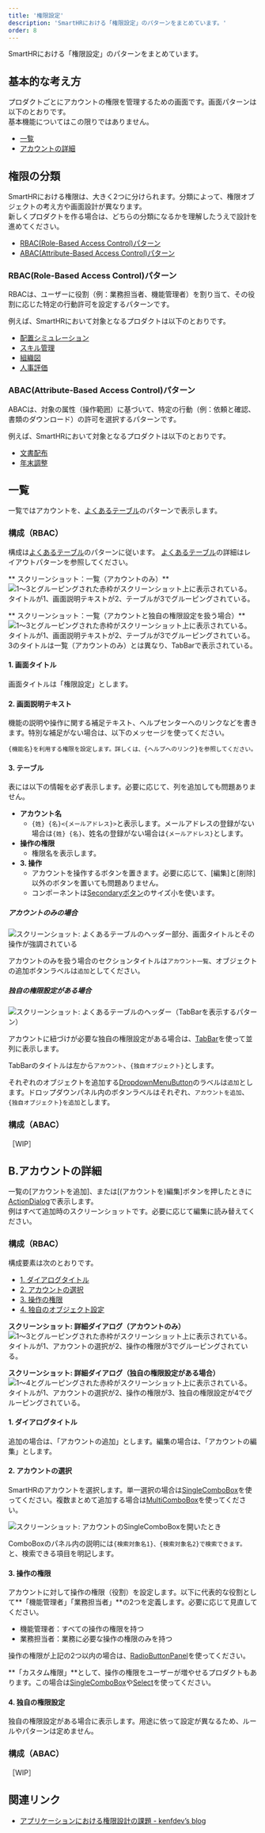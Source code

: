 ```yaml
---
title: '権限設定'
description: 'SmartHRにおける「権限設定」のパターンをまとめています。'
order: 8
---
```


SmartHRにおける「権限設定」のパターンをまとめています。

## 基本的な考え方

プロダクトごとにアカウントの権限を管理するための画面です。画面パターンは以下のとおりです。  
基本機能についてはこの限りではありません。

- [一覧](#h2-2)
- [アカウントの詳細](#h2-3)

## 権限の分類

SmartHRにおける権限は、大きく2つに分けられます。分類によって、権限オブジェクトの考え方や画面設計が異なります。  
新しくプロダクトを作る場合は、どちらの分類になるかを理解したうえで設計を進めてください。

- [RBAC(Role-Based Access Control)パターン](#h3-0)
- [ABAC(Attribute-Based Access Control)パターン](#h3-1)

### RBAC(Role-Based Access Control)パターン

RBACは、ユーザーに役割（例：業務担当者、機能管理者）を割り当て、その役割に応じた特定の行動許可を設定するパターンです。

例えば、SmartHRにおいて対象となるプロダクトは以下のとおりです。

- [配置シミュレーション](https://smarthr.jp/function/simulation/)
- [スキル管理](https://smarthr.jp/function/skill/)
- [組織図](https://smarthr.jp/function/organization/)
- [人事評価](https://smarthr.jp/function/evaluation/)

### ABAC(Attribute-Based Access Control)パターン

ABACは、対象の属性（操作範囲）に基づいて、特定の行動（例：依頼と確認、書類のダウンロード）の許可を選択するパターンです。

例えば、SmartHRにおいて対象となるプロダクトは以下のとおりです。

- [文書配布](https://smarthr.jp/function/distribution/)
- [年末調整](https://smarthr.jp/function/nc/)

## 一覧

一覧ではアカウントを、[よくあるテーブル](/products/design-patterns/smarthr-table/)のパターンで表示します。

### 構成（RBAC）

構成は[よくあるテーブル](/products/design-patterns/smarthr-table/)のパターンに従います。
[よくあるテーブル](/products/design-patterns/smarthr-table/)の詳細はレイアウトパターンを参照してください。

** スクリーンショット：一覧（アカウントのみ）**
![1〜3とグルーピングされた赤枠がスクリーンショット上に表示されている。タイトルが1、画面説明テキストが2、テーブルが3でグルーピングされている。](./images/permissions-settings/permissions-settings1.png)

** スクリーンショット：一覧（アカウントと独自の権限設定を扱う場合）**
![1〜3とグルーピングされた赤枠がスクリーンショット上に表示されている。タイトルが1、画面説明テキストが2、テーブルが3でグルーピングされている。3のタイトルは一覧（アカウントのみ）とは異なり、TabBarで表示されている。](./images/permissions-settings/permissions-settings2.png)

#### 1. 画面タイトル

画面タイトルは「権限設定」とします。

#### 2. 画面説明テキスト

機能の説明や操作に関する補足テキスト、ヘルプセンターへのリンクなどを書きます。特別な補足がない場合は、以下のメッセージを使ってください。

`{機能名}を利用する権限を設定します。詳しくは、{ヘルプへのリンク}を参照してください。`

#### 3. テーブル

表には以下の情報を必ず表示します。必要に応じて、列を追加しても問題ありません。

- **アカウント名**
  - `{姓} {名}<{メールアドレス}>`と表示します。メールアドレスの登録がない場合は`{姓} {名}`、姓名の登録がない場合は`{メールアドレス}`とします。
- **操作の権限**
  - 権限名を表示します。
- **3. 操作**
  - アカウントを操作するボタンを置きます。必要に応じて、[編集]と[削除]以外のボタンを置いても問題ありません。
  - コンポーネントは[Secondaryボタン](/products/components/button/)のサイズ小を使います。

##### アカウントのみの場合

![スクリーンショット: よくあるテーブルのヘッダー部分、画面タイトルとその操作が強調されている](./images/permissions-settings/permissions-settings1-heading.png)

アカウントのみを扱う場合のセクションタイトルは`アカウント一覧`、オブジェクトの追加ボタンラベルは`追加`としてください。

##### 独自の権限設定がある場合

![スクリーンショット: よくあるテーブルのヘッダー（TabBarを表示するパターン）](./images/permissions-settings/permissions-settings2-heading.png)

アカウントに紐づけが必要な独自の権限設定がある場合は、[TabBar](/products/components/tab-bar/)を使って並列に表示します。

TabBarのタイトルは左から`アカウント`、`{独自オブジェクト}`とします。

それぞれのオブジェクトを追加する[DropdownMenuButton](/products/components/dropdown/dropdown-menu-button/)のラベルは`追加`とします。ドロップダウンパネル内のボタンラベルはそれぞれ、`アカウントを追加`、`{独自オブジェクト}を追加`とします。

### 構成（ABAC）

［WIP］

## B.アカウントの詳細

一覧の[アカウントを追加]、または[(アカウントを)編集]ボタンを押したときに[ActionDialog](/products/components/dialog/#h3-1)で表示します。  
例はすべて追加時のスクリーンショットです。必要に応じて編集に読み替えてください。

### 構成（RBAC）

構成要素は次のとおりです。

- [1. ダイアログタイトル](#h4-3)
- [2. アカウントの選択](#h4-4)
- [3. 操作の権限](#h4-5)
- [4. 独自のオブジェクト設定](#h4-6)

**スクリーンショット: 詳細ダイアログ（アカウントのみ）**
![1〜3とグルーピングされた赤枠がスクリーンショット上に表示されている。タイトルが1、アカウントの選択が2、操作の権限が3でグルーピングされている。](./images/permissions-settings/permissions-settings1-dialog.png)

**スクリーンショット: 詳細ダイアログ（独自の権限設定がある場合）**
![1〜4とグルーピングされた赤枠がスクリーンショット上に表示されている。タイトルが1、アカウントの選択が2、操作の権限が3、独自の権限設定が4でグルーピングされている。](./images/permissions-settings/permissions-settings2-dialog.png)

#### 1. ダイアログタイトル

追加の場合は、「アカウントの追加」とします。編集の場合は、「アカウントの編集」とします。

#### 2. アカウントの選択

SmartHRのアカウントを選択します。単一選択の場合は[SingleComboBox](/products/components/combo-box/)を使ってください。複数まとめて追加する場合は[MultiComboBox](/products/components/combo-box/)を使ってください。

![スクリーンショット: アカウントのSingleComboBoxを開いたとき](./images/permissions-settings/permissions-settings-dialog-account.png)

ComboBoxのパネル内の説明には`{検索対象名1}、{検索対象名2}で検索できます。`と、検索できる項目を明記します。

#### 3. 操作の権限

アカウントに対して操作の権限（役割）を設定します。以下に代表的な役割として**「機能管理者」「業務担当者」**の2つを定義します。必要に応じて見直してください。

- 機能管理者：すべての操作の権限を持つ
- 業務担当者：業務に必要な操作の権限のみを持つ

操作の権限が上記の2つ以内の場合は、[RadioButtonPanel](/products/components/radio-button-panel/)を使ってください。

**「カスタム権限」**として、操作の権限をユーザーが増やせるプロダクトもあります。この場合は[SingleComboBox](/products/components/combo-box/)や[Select](/products/components/select/)を使ってください。

#### 4. 独自の権限設定

独自の権限設定がある場合に表示します。用途に依って設定が異なるため、ルールやパターンは定めません。

### 構成（ABAC）

［WIP］

## 関連リンク

- [アプリケーションにおける権限設計の課題 - kenfdev’s blog](https://kenfdev.hateblo.jp/entry/2020/01/13/115032)
